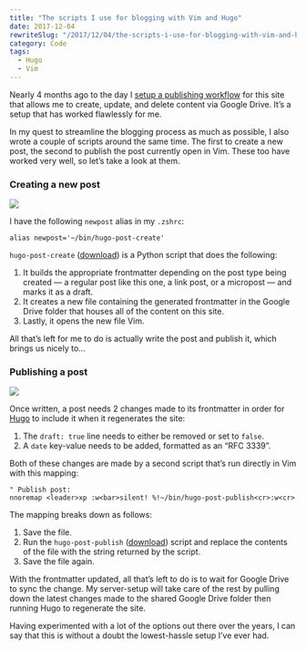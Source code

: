 ```yaml
---
title: "The scripts I use for blogging with Vim and Hugo"
date: 2017-12-04
rewriteSlug: "/2017/12/04/the-scripts-i-use-for-blogging-with-vim-and-hugo"
category: Code
tags:
  - Hugo
  - Vim
---
```


Nearly 4 months ago to the day I [setup a publishing workflow](https://elliotekj.com/2017/08/03/google-drive-and-hugo-the-new-publishing-setup-for-this-blog/) for this site that allows me to create, update, and delete content via Google Drive. It’s a setup that has worked flawlessly for me.

In my quest to streamline the blogging process as much as possible, I also wrote a couple of scripts around the same time. The first to create a new post, the second to publish the post currently open in Vim. These too have worked very well, so let’s take a look at them.

### Creating a new post

![](./create.gif)

I have the following `newpost` alias in my `.zshrc`:

```
alias newpost='~/bin/hugo-post-create'
```

`hugo-post-create` ([download](https://elliotekj.com/files/2017/12/04/hugo-post-create)) is a Python script that does the following:

1. It builds the appropriate frontmatter depending on the post type being created — a regular post like this one, a link post, or a micropost — and marks it as a draft.
2. It creates a new file containing the generated frontmatter in the Google Drive folder that houses all of the content on this site.
3. Lastly, it opens the new file Vim.

All that’s left for me to do is actually write the post and publish it, which brings us nicely to…

### Publishing a post

![](./publish.gif)

Once written, a post needs 2 changes made to its frontmatter in order for [Hugo](https://gohugo.io) to include it when it regenerates the site:

1. The `draft: true` line needs to either be removed or set to `false`.
2. A `date` key-value needs to be added, formatted as an “RFC 3339”.

Both of these changes are made by a second script that’s run directly in Vim with this mapping:

```vim
" Publish post:
nnoremap <leader>xp :w<bar>silent! %!~/bin/hugo-post-publish<cr>:w<cr>
```

The mapping breaks down as follows:

1. Save the file.
2. Run the `hugo-post-publish` ([download](https://elliotekj.com/files/2017/12/04/hugo-post-publish)) script and replace the contents of the file with the string returned by the script.
3. Save the file again.

With the frontmatter updated, all that’s left to do is to wait for Google Drive to sync the change. My server-setup will take care of the rest by pulling down the latest changes made to the shared Google Drive folder then running Hugo to regenerate the site.

Having experimented with a lot of the options out there over the years, I can say that this is without a doubt the lowest-hassle setup I’ve ever had.

